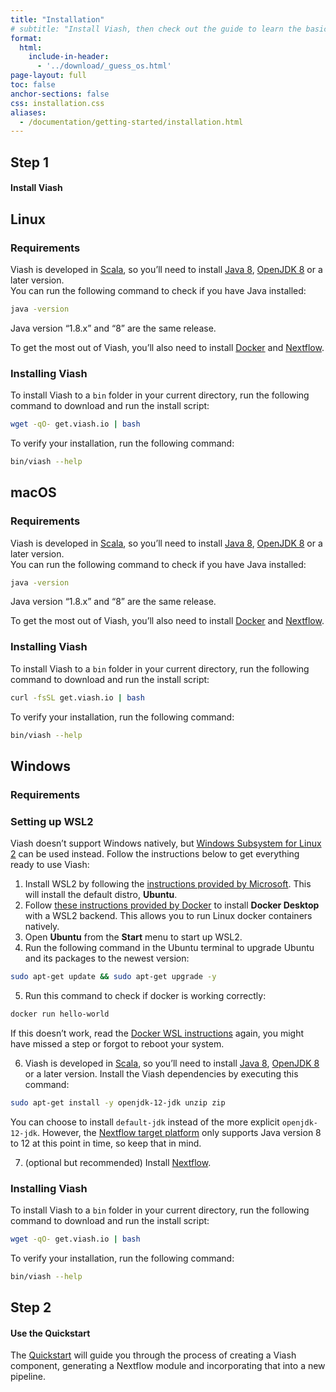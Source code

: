 ```yaml
---
title: "Installation"
# subtitle: "Install Viash, then check out the guide to learn the basics."
format:
  html:
    include-in-header: 
      - '../download/_guess_os.html'
page-layout: full
toc: false
anchor-sections: false
css: installation.css
aliases:
  - /documentation/getting-started/installation.html
---
```


::: {.grid .step .column-page-right}
::: {.g-col-lg-3 .g-col-12}
## Step 1 

#### Install Viash {.fw-light}
:::

::: {.g-col-lg-9 .g-col-12}

::: {.panel-tabset}
## Linux

### Requirements

Viash is developed in [Scala](https://www.scala-lang.org/), so you'll need to install [Java 8](https://www.oracle.com/java/technologies/downloads/#java8-linux), [OpenJDK 8](https://openjdk.org/install/) or a later version.  
You can run the following command to check if you have Java installed:

```bash
java -version
```

:::{.callout-note}
Java version "1.8.x" and "8" are the same release.
:::

To get the most out of Viash, you'll also need to install [Docker](https://docs.docker.com/desktop/linux/install/) and [Nextflow](https://www.nextflow.io/).

### Installing Viash

To install Viash to a `bin` folder in your current directory, run the following command to download and run the install script:

```bash
wget -qO- get.viash.io | bash
```

To verify your installation, run the following command:

```bash
bin/viash --help
```

## macOS

### Requirements

Viash is developed in [Scala](https://www.scala-lang.org/), so you'll need to install [Java 8](https://www.oracle.com/java/technologies/downloads/#java8-mac), [OpenJDK 8](https://openjdk.org/install/) or a later version.  
You can run the following command to check if you have Java installed:

```bash
java -version
```

:::{.callout-note}
Java version "1.8.x" and "8" are the same release.
:::

To get the most out of Viash, you'll also need to install [Docker](https://docs.docker.com/desktop/mac/install/) and [Nextflow](https://www.nextflow.io/).

### Installing Viash

To install Viash to a `bin` folder in your current directory, run the following command to download and run the install script:

```bash
curl -fsSL get.viash.io | bash
```

To verify your installation, run the following command:

```bash
bin/viash --help
```

## Windows


### Requirements



### Setting up WSL2

Viash doesn't support Windows natively, but [Windows Subsystem for Linux 2](https://docs.microsoft.com/en-us/windows/wsl/about) can be used instead. Follow the instructions below to get everything ready to use Viash:

1. Install WSL2 by following the [instructions provided by Microsoft](https://docs.microsoft.com/en-us/windows/wsl/install). This will install the default distro, **Ubuntu**.
2. Follow [these instructions provided by Docker](https://docs.docker.com/desktop/windows/wsl/) to install **Docker Desktop** with a WSL2 backend. This allows you to run Linux docker containers natively.
3. Open **Ubuntu** from the **Start** menu to start up WSL2.
4. Run the following command in the Ubuntu terminal to upgrade Ubuntu and its packages to the newest version:

```bash
sudo apt-get update && sudo apt-get upgrade -y
```

5. Run this command to check if docker is working correctly:

```bash
docker run hello-world
```

If this doesn't work, read the [Docker WSL instructions](https://docs.docker.com/desktop/windows/wsl/) again, you might have missed a step or forgot to reboot your system. 

6. Viash is developed in [Scala](https://www.scala-lang.org/), so you'll need to install [Java 8](https://www.oracle.com/java/technologies/downloads/#java8-windows), [OpenJDK 8](https://openjdk.org/install/) or a later version. Install the Viash dependencies by executing this command:

```bash
sudo apt-get install -y openjdk-12-jdk unzip zip
```

:::{.callout-note}
You can choose to install `default-jdk` instead of the more explicit `openjdk-12-jdk`. However, the [Nextflow target platform](/documentation/reference/config/platforms/nextflowVdsl3Platform.html) only supports Java version 8 to 12 at this point in time, so keep that in mind.
:::

7. (optional but recommended) Install [Nextflow](https://www.nextflow.io/).

### Installing Viash

To install Viash to a `bin` folder in your current directory, run the following command to download and run the install script:

```bash
wget -qO- get.viash.io | bash
```

To verify your installation, run the following command:

```bash
bin/viash --help
```

:::

:::
:::

::: {.grid .step .column-page-right}
::: {.g-col-lg-3 .g-col-12}
## Step 2 

#### Use the Quickstart{.fw-light}
<!-- #### Choose your preferred<br/>scripting language{.fw-light} -->
:::

::: {.tool .g-col-lg-9 .g-col-12}


<!-- <a href="/documentation/quickstart/index.html?lang=bash" role="button" class="btn btn-outline-light">
![Bash](/images/lang-bash.svg)Bash
</a>

<a href="/documentation/quickstart/index.html?lang=csharp" role="button" class="btn btn-outline-light">
![C#](/images/lang-csharp.svg)C#
</a>

<a href="/documentation/quickstart/index.html?lang=js" role="button" class="btn btn-outline-light">
![JavaScript](/images/lang-js.svg)JavaScript
</a>

<a href="/documentation/quickstart/index.html?lang=python" role="button" class="btn btn-outline-light">
![Python](/images/lang-python.svg)Python
</a>

<a href="/documentation/quickstart/index.html?lang=scala" role="button" class="btn btn-outline-light">
![Scala](/images/lang-scala.svg)Scala
</a>

<a href="/documentation/quickstart/index.html?lang=r" role="button" class="btn btn-outline-light">
![R](/images/lang-r.svg)R
</a> -->


The [Quickstart](/documentation/quickstart/) will guide you through the process of creating a Viash component, generating a Nextflow module and incorporating that into a new pipeline.

:::
:::
